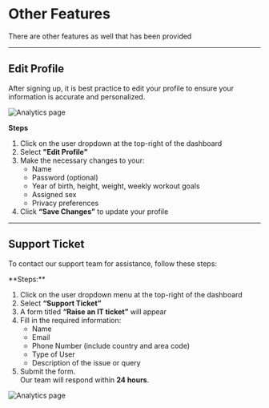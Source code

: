 # Other Features

There are other features as well that has been provided

---

## Edit Profile

After signing up, it is best practice to edit your profile to ensure your information is accurate and personalized.

<div style={{ display: 'flex', alignItems: 'center', gap: '1rem', flexWrap: 'wrap' }}>

<div style={{ flex: 1, minWidth: '300px' }}>

![Analytics page](/img/Other4.webp)

</div>
<div style={{ width: "350px" }}>

**Steps**

1. Click on the user dropdown at the top-right of the dashboard
2. Select **"Edit Profile"**
3. Make the necessary changes to your:
   - Name
   - Password (optional)
   - Year of birth, height, weight, weekly workout goals
   - Assigned sex
   - Privacy preferences
4. Click **“Save Changes”** to update your profile

</div>

</div>

---

## Support Ticket

To contact our support team for assistance, follow these steps:


<div style={{ display: 'flex', alignItems: 'center', gap: '1rem', flexWrap: 'wrap' }}>

<div style={{ width: "350px"  }}>
**Steps:**

1. Click on the user dropdown menu at the top-right of the dashboard
2. Select **“Support Ticket”**
3. A form titled **“Raise an IT ticket”** will appear
4. Fill in the required information:
   - Name
   - Email
   - Phone Number (include country and area code)
   - Type of User
   - Description of the issue or query
5. Submit the form.  
   Our team will respond within **24 hours**.

</div>
<div style={{ flex: 1, minWidth: '300px'}}>

![Analytics page](/img/Other5.webp)

</div>

</div>
